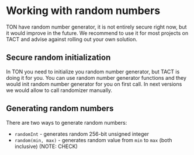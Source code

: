 # Working with random numbers

TON have random number generator, it is not entirely secure right now, but it would improve in the future. We recommend to use it for most projects on TACT and advise against rolling out your own solution.

## Secure random initialization

In TON you need to initialize you random number generator, but TACT is doing it for you. You can use random number generator functions and they would init random number generator for you on first call. In next versions we would allow to call randomizer manually.

## Generating random numbers

There are two ways to generate random numbers:

  * `randomInt` - generates random 256-bit unsigned integer
  * `random(min, max)` - generates random value from `min` to `max` (both inclusive) (NOTE: CHECK)
